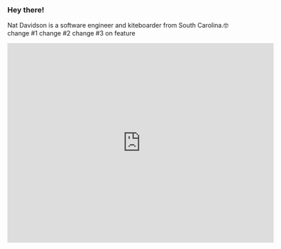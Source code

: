 ### Hey there!

Nat Davidson is a software engineer and kiteboarder from South Carolina.🤓 change #1 change #2 change #3 on feature

<iframe align="top" name="wind-map" id="wind-map" src="https://widgets.windalert.com/widgets/web/windMap?w=600&h=450&c=fbd5f0&rp=18&m_m=t&csn=Isle of Palms&search=82.5,-62.33333&sn=Alert&sid=67554&u_t=F&m_c=32.79,-79.79&m_z=12&app=windalert" width="600" height="450" frameborder="0" scrolling="no" allowtransparency="no"></iframe>
